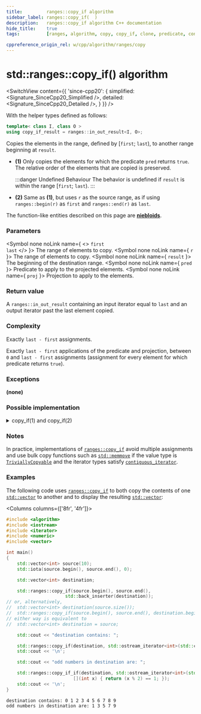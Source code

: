 ```yaml
---
title:         ranges::copy_if algorithm
sidebar_label: ranges::copy_if(  )
description:   ranges::copy_if algorithm C++ documentation
hide_title:    true
tags:          [ranges, algorithm, copy, copy_if, clone, predicate, condition]

cppreference_origin_rel: w/cpp/algorithm/ranges/copy
---
```



<!----------------- Codes ---------------------->


# std::ranges::copy_if() algorithm

<SwitchView content={{
	'since-cpp20': {
		simplified:	<Signature_SinceCpp20_Simplified />,
		detailed:	<Signature_SinceCpp20_Detailed />,
	}
}} />

With the helper types defined as follows:
```cpp
template< class I, class O >
using copy_if_result = ranges::in_out_result<I, O>;
```

Copies the elements in the range, defined by [`first`; `last`), to another range beginning at `result`.

- **(1)** Only copies the elements for which the predicate `pred` returns `true`.
  The relative order of the elements that are copied is preserved.

  :::danger Undefined Behaviour
  The behavior is undefined if `result` is within the range [`first`; `last`).
  :::

- **(2)** Same as **(1)**, but uses `r` as the source range, as if using `ranges::begin(r)` as `first` and `ranges::end(r)` as `last`.

The function-like entities described on this page are [**niebloids**](/docs/std/algo/niebloids).

### Parameters

<SymbolTable>

  <Symbol none noLink name={ <> <code>first</code> <br/> <code>last</code> </> }>
    The range of elements to copy.
  </Symbol>
  <Symbol none noLink name={ <code>r</code> }>
    The range of elements to copy.
  </Symbol>
  <Symbol none noLink name={ <code>result</code> }>
    The beginning of the destination range.
  </Symbol>
  <Symbol none noLink name={ <code>pred</code> }>
    Predicate to apply to the projected elements.
  </Symbol>
  <Symbol none noLink name={ <code>proj</code> }>
    Projection to apply to the elements.
  </Symbol>

</SymbolTable>

### Return value

A `ranges::in_out_result` containing an input iterator equal to `last` and an output iterator past the last element copied.

### Complexity

Exactly `last - first` assignments.


Exactly `last - first` applications of the predicate and projection, between `0` and `last - first` assignments (assignment for every element for which predicate returns `true`).

### Exceptions

**(none)**

### Possible implementation

<details>
<summary>copy_if(1) and copy_if(2)</summary>

```cpp
struct copy_if_fn
{
    template<std::input_iterator I, std::sentinel_for<I> S, std::weakly_incrementable O,
             class Proj = std::identity,
             std::indirect_unary_predicate<std::projected<I, Proj>> Pred>
    requires std::indirectly_copyable<I, O>
    constexpr ranges::copy_if_result<I, O>
        operator()(I first, S last, O result, Pred pred, Proj proj = {}) const
    {
        for (; first != last; ++first)
            if (std::invoke(pred, std::invoke(proj, *first)))
            {
                *result = *first;
                ++result;
            }
        return {std::move(first), std::move(result)};
    }

    template<ranges::input_range R, std::weakly_incrementable O,
             class Proj = std::identity,
             std::indirect_unary_predicate<
                 std::projected<ranges::iterator_t<R>, Proj>> Pred>
    requires std::indirectly_copyable<ranges::iterator_t<R>, O>
    constexpr ranges::copy_if_result<ranges::borrowed_iterator_t<R>, O>
        operator()(R&& r, O result, Pred pred, Proj proj = {}) const
    {
        return (*this)(ranges::begin(r), ranges::end(r),
                       std::move(result),
                       std::ref(pred), std::ref(proj));
    }
};

inline constexpr copy_if_fn copy_if;
```

</details>

### Notes

In practice, implementations of [`ranges::copy_if`](#) avoid multiple assignments and use bulk copy functions such as [`std::memmove`](#) if the value type is [`TriviallyCopyable`](/docs/named_req/TriviallyCopyable) and the iterator types satisfy [`contiguous_iterator`](#).

### Examples

The following code uses [`ranges::copy_if`](#) to both copy the contents of one [`std::vector`](/docs/std/containers/arrays/vector) to another and to display the resulting [`std::vector`](/docs/std/containers/arrays/vector):

<Columns columns={['8fr', '4fr']}>
<div>

```cpp title='Main.cpp' showLineNumbers
#include <algorithm>
#include <iostream>
#include <iterator>
#include <numeric>
#include <vector>

int main()
{
    std::vector<int> source(10);
    std::iota(source.begin(), source.end(), 0);

    std::vector<int> destination;

    std::ranges::copy_if(source.begin(), source.end(),
                      std::back_inserter(destination));
// or, alternatively,
//  std::vector<int> destination(source.size());
//  std::ranges::copy_if(source.begin(), source.end(), destination.begin());
// either way is equivalent to
//  std::vector<int> destination = source;

    std::cout << "destination contains: ";

    std::ranges::copy_if(destination, std::ostream_iterator<int>(std::cout, " "));
    std::cout << '\n';

    std::cout << "odd numbers in destination are: ";

    std::ranges::copy_if_if(destination, std::ostream_iterator<int>(std::cout, " "),
                         [](int x) { return (x % 2) == 1; });
    std::cout << '\n';
}
```

</div>
<div>

```plaintext title="Output"
destination contains: 0 1 2 3 4 5 6 7 8 9
odd numbers in destination are: 1 3 5 7 9
```

</div>
</Columns>
